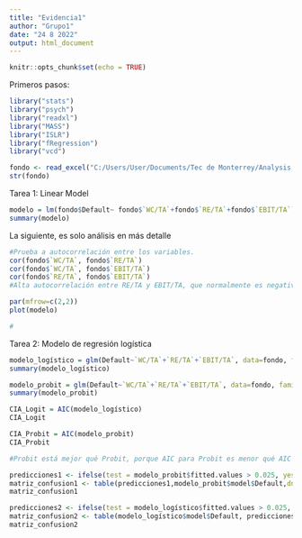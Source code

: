 ---
title: "Evidencia1"
author: "Grupo1"
date: "24 8 2022"
output: html_document
---

```{r setup, include=FALSE}
knitr::opts_chunk$set(echo = TRUE)
```

Primeros pasos:
```{r message=FALSE, warning=FALSE}
library("stats")
library("psych")
library("readxl")
library("MASS")
library("ISLR")
library("fRegression")
library("vcd")
```

```{r}
fondo <- read_excel("C:/Users/User/Documents/Tec de Monterrey/Analysis de Datos/Evidencia1/Fojal.xlsx")
str(fondo)
```

Tarea 1: Linear Model
```{r}
modelo = lm(fondo$Default~ fondo$`WC/TA`+fondo$`RE/TA`+fondo$`EBIT/TA`)
summary(modelo)
```

La siguiente, es solo análisis en más detalle
```{r}
#Prueba a autocorrelación entre los variables.
cor(fondo$`WC/TA`, fondo$`RE/TA`)
cor(fondo$`WC/TA`, fondo$`EBIT/TA`)
cor(fondo$`RE/TA`, fondo$`EBIT/TA`)
#Alta autocorrelación entre RE/TA y EBIT/TA, que normalmente es negativo para el modelo linear.

par(mfrow=c(2,2))
plot(modelo)

#

```

Tarea 2: Modelo de regresión logística
```{r}
modelo_logístico = glm(Default~`WC/TA`+`RE/TA`+`EBIT/TA`, data=fondo, family = binomial(link="logit"))
summary(modelo_logístico)

modelo_probit = glm(Default~`WC/TA`+`RE/TA`+`EBIT/TA`, data=fondo, family = binomial(link="probit"))
summary(modelo_probit)

CIA_Logit = AIC(modelo_logístico)
CIA_Logit

CIA_Probit = AIC(modelo_probit)
CIA_Probit

#Probit está mejor qué Probit, porque AIC para Probit es menor qué AIC para Logit

```

```{r}
predicciones1 <- ifelse(test = modelo_probit$fitted.values > 0.025, yes =1, no = 0)
matriz_confusion1 <- table(predicciones1,modelo_probit$model$Default,dnn = c( "predicciones","observaciones"))
matriz_confusion1
```

```{r}
predicciones2 <- ifelse(test = modelo_logístico$fitted.values > 0.025, yes =1, no = 0)
matriz_confusion2 <- table(modelo_logístico$model$Default, predicciones2,dnn = c("observaciones", "predicciones"))
matriz_confusion2
```

